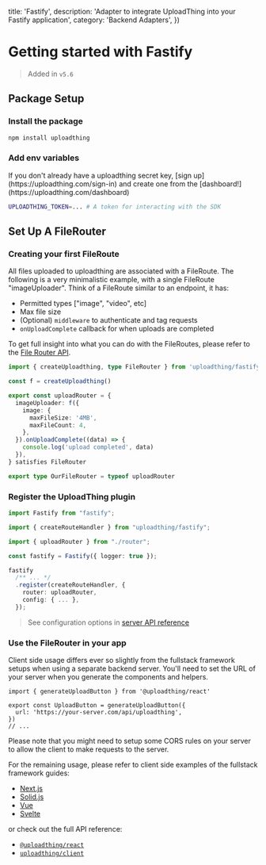 
  title: 'Fastify',
  description: 'Adapter to integrate UploadThing into your Fastify application',
  category: 'Backend Adapters',
})

# Getting started with Fastify

> Added in `v5.6`

## Package Setup

### Install the package

```sh npm2yarn
npm install uploadthing
```

### Add env variables

<Note>
  If you don't already have a uploadthing secret key, [sign
  up](https://uploadthing.com/sign-in) and create one from the
  [dashboard!](https://uploadthing.com/dashboard)
</Note>

```bash
UPLOADTHING_TOKEN=... # A token for interacting with the SDK
```

## Set Up A FileRouter

### Creating your first FileRoute

All files uploaded to uploadthing are associated with a FileRoute. The following
is a very minimalistic example, with a single FileRoute "imageUploader". Think
of a FileRoute similar to an endpoint, it has:

- Permitted types ["image", "video", etc]
- Max file size
- (Optional) `middleware` to authenticate and tag requests
- `onUploadComplete` callback for when uploads are completed

To get full insight into what you can do with the FileRoutes, please refer to
the [File Router API](/file-routes).

```ts {{ title: "src/uploadthing.ts" }}
import { createUploadthing, type FileRouter } from 'uploadthing/fastify'

const f = createUploadthing()

export const uploadRouter = {
  imageUploader: f({
    image: {
      maxFileSize: '4MB',
      maxFileCount: 4,
    },
  }).onUploadComplete((data) => {
    console.log('upload completed', data)
  }),
} satisfies FileRouter

export type OurFileRouter = typeof uploadRouter
```

### Register the UploadThing plugin

```ts {{ title: "src/index.ts" }}
import Fastify from "fastify";

import { createRouteHandler } from "uploadthing/fastify";

import { uploadRouter } from "./router";

const fastify = Fastify({ logger: true });

fastify
  /** ... */
  .register(createRouteHandler, {
    router: uploadRouter,
    config: { ... },
  });
```

> See configuration options in
> [server API reference](/api-reference/server#create-route-handler)

### Use the FileRouter in your app

Client side usage differs ever so slightly from the fullstack framework setups
when using a separate backend server. You'll need to set the URL of your server
when you generate the components and helpers.

```tsx
import { generateUploadButton } from '@uploadthing/react'

export const UploadButton = generateUploadButton({
  url: 'https://your-server.com/api/uploadthing',
})
// ...
```

<Note>
  Please note that you might need to setup some CORS rules on your server to
  allow the client to make requests to the server.
</Note>

For the remaining usage, please refer to client side examples of the fullstack
framework guides:

- [Next.js](/getting-started/appdir#create-the-upload-thing-components)
- [Solid.js](/getting-started/solid#creating-the-upload-thing-components)
- [Vue](https://github.com/pingdotgg/uploadthing/tree/main/examples/backend-adapters/client-vue)
- [Svelte](/getting-started/svelte#creating-the-upload-thing-helpers)

or check out the full API reference:

- [`@uploadthing/react`](/api-reference/react)
- [`uploadthing/client`](/api-reference/client)
